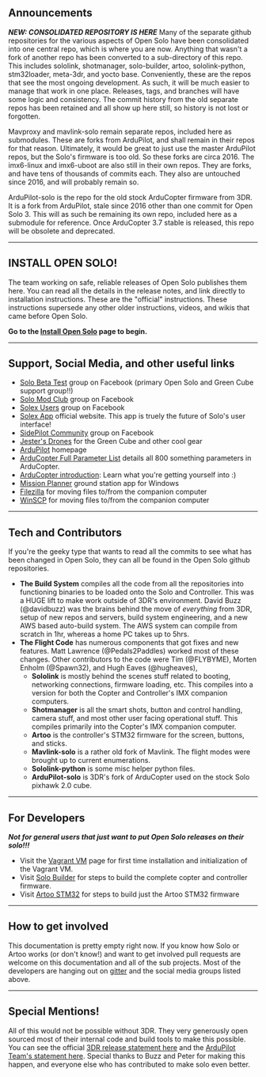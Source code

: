 
== Announcements ==
'''''NEW: CONSOLIDATED REPOSITORY IS HERE'''''
Many of the separate github repositories for the various aspects of Open Solo have been consolidated into one central repo, which is where you are now.  Anything that wasn't a fork of another repo has been converted to a sub-directory of this repo.  This includes sololink, shotmanager, solo-builder, artoo, sololink-python, stm32loader, meta-3dr, and yocto base.  Conveniently, these are the repos that see the most ongoing development.  As such, it will be much easier to manage that work in one place. Releases, tags, and branches will have some logic and consistency. The commit history from the old separate repos has been retained and all show up here still, so history is not lost or forgotten.

Mavproxy and mavlink-solo remain separate repos, included here as submodules. These are forks from ArduPilot, and shall remain in their repos for that reason.  Ultimately, it would be great to just use the master ArduPilot repos, but the Solo's firmware is too old.  So these forks are circa 2016.  The imx6-linux and imx6-uboot are also still in their own repos. They are forks, and have tens of thousands of commits each. They also are untouched since 2016, and will probably remain so.

ArduPilot-solo is the repo for the old stock ArduCopter firmware from 3DR.  It is a fork from ArduPilot, stale since 2016 other than one commit for Open Solo 3.  This will as such be remaining its own repo, included here as a submodule for reference.  Once ArduCopter 3.7 stable is released, this repo will be obsolete and deprecated.
----

== INSTALL OPEN SOLO! ==
The team working on safe, reliable releases of Open Solo publishes them here. You can read all the details in the release notes, and link directly to installation instructions. These are the "official" instructions. These instructions supersede any other older instructions, videos, and wikis that came before Open Solo.

'''Go to the [[Install Open Solo]] page to begin.'''

----

== Support, Social Media, and other useful links ==
* [https://www.facebook.com/groups/617648671719759 Solo Beta Test] group on Facebook (primary Open Solo and Green Cube support group!!)
* [https://www.facebook.com/groups/3DRSOLOModClub Solo Mod Club] group on Facebook
* [https://www.facebook.com/groups/176789056089526 Solex Users] group on Facebook
* [http://www.solexapp.com Solex App] official website. This app is truely the future of Solo's user interface!
* [https://www.facebook.com/sidepilotapp SidePilot Community] group on Facebook
* [http://jestersdrones.org/store/l Jester's Drones] for the Green Cube and other cool gear
* [http://ardupilot.org ArduPilot] homepage
* [http://ardupilot.org/copter/docs/parameters.html ArduCopter Full Parameter List] details all 800 something parameters in ArduCopter.
* [http://ardupilot.org/copter/docs/introduction.html ArduCopter introduction]: Learn what you're getting yourself into :)
* [http://ardupilot.org/planner/docs/common-install-mission-planner.html Mission Planner] ground station app for Windows
* [https://filezilla-project.org/download.php?type=client Filezilla] for moving files to/from the companion computer
* [https://winscp.net/eng/download.php WinSCP] for moving files to/from the companion computer
----

== Tech and Contributors ==
If you're the geeky type that wants to read all the commits to see what has been changed in Open Solo, they can all be found in the Open Solo github repositories.

* '''The Build System''' compiles all the code from all the repositories into functioning binaries to be loaded onto the Solo and Controller. This was a HUGE lift to make work outside of 3DR's environment. David Buzz (@davidbuzz) was the brains behind the move of ''everything'' from 3DR, setup of new repos and servers, build system engineering, and a new AWS based auto-build system. The AWS system can compile from scratch in 1hr, whereas a home PC takes up to 5hrs.
* '''The Flight Code''' has numerous components that got fixes and new features. Matt Lawrence (@Pedals2Paddles) worked most of these changes.  Other contributors to the code were Tim (@FLYBYME), Morten Enholm (@Spawn32), and Hugh Eaves (@hugheaves),
** '''Sololink''' is mostly behind the scenes stuff related to booting, networking connections, firmware loading, etc. This compiles into a version for both the Copter and Controller's IMX companion computers.
** '''Shotmanager''' is all the smart shots, button and control handling, camera stuff, and most other user facing operational stuff. This compiles primarily into the Copter's IMX companion computer.
** '''Artoo''' is the controller's STM32 firmware for the screen, buttons, and sticks.
** '''Mavlink-solo''' is a rather old fork of Mavlink. The flight modes were brought up to current enumerations.
** '''Sololink-python''' is some misc helper python files.
** '''ArduPilot-solo''' is 3DR's fork of ArduCopter used on the stock Solo pixhawk 2.0 cube.
----

== For Developers ==

'''''Not for general users that just want to put Open Solo releases on their solo!!!'''''

* Visit the [[Vagrant VM]] page for first time installation and initialization of the Vagrant VM.
* Visit [[Solo Builder]] for steps to build the complete copter and controller firmware.
* Visit [[Artoo STM32]] for steps to build just the Artoo STM32 firmware
----

== How to get involved ==
This documentation is pretty empty right now.  If you know how Solo or Artoo works (or don't know!) and want to get involved pull requests are welcome on this documentation and all of the sub projects. Most of the developers are hanging out on [https://gitter.im/ArduPilot/OpenSolo gitter] and the social media groups listed above.

----

== Special Mentions! ==
All of this would not be possible without 3DR.  They very generously open sourced most of their internal code and build tools to make this possible. You can see the official  [https://3dr.com/blog/announcing-opensolo 3DR release statement here] and the [https://discuss.ardupilot.org/t/opensolo-initiative-by-the-ardupilot-team ArduPilot Team's statement here]. Special thanks to Buzz and Peter for making this happen, and everyone else who has contributed to make solo even better.
